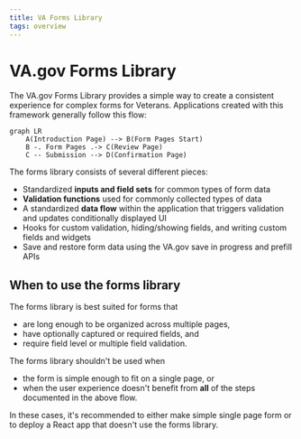 ```yaml
---
title: VA Forms Library
tags: overview
---
```


# VA.gov Forms Library

The VA.gov Forms Library provides a simple way to create a consistent experience for complex forms for Veterans. Applications created with this framework generally follow this flow:

```mermaid
graph LR
    A(Introduction Page) --> B(Form Pages Start)
    B -. Form Pages .-> C(Review Page)
    C -- Submission --> D(Confirmation Page)
```

The forms library consists of several different pieces:

- Standardized **inputs and field sets** for common types of form data
- **Validation functions** used for commonly collected types of data
- A standardized **data flow** within the application that triggers validation and updates conditionally displayed UI
- Hooks for custom validation, hiding/showing fields, and writing custom fields and widgets
- Save and restore form data using the VA.gov save in progress and prefill APIs

## When to use the forms library

The forms library is best suited for forms that

- are long enough to be organized across multiple pages,
- have optionally captured or required fields, and
- require field level or multiple field validation.

The forms library shouldn't be used when

- the form is simple enough to fit on a single page, or
- when the user experience doesn't benefit from **all** of the steps documented in the above flow.

In these cases, it's recommended to either make simple single page form or to deploy a React app that doesn't use the forms library.
